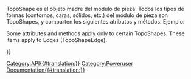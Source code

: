<languages/>
<div lang="en" dir="ltr" class="mw-content-ltr">
{{VeryImportantMessage|(November 2018) This information may be incomplete and outdated. For the latest API, see the [https://freecad.org/api autogenerated API documentation].}}
</div>

TopoShape es el objeto madre del módulo de pieza. Todos los tipos de formas (contornos, caras, sólidos, etc.) del módulo de pieza son TopoShapes, y comparten los siguientes atributos y métodos. Ejemplo:
{{Code|code=
import Part
sh = Part.makeBox(10,10,10)
print sh.Faces
for f in sh.Faces:
   print f.Edges
}}

<div class="mw-translate-fuzzy">
{{APIProperty/es|Area|El área total de las caras de la forma.}}
{{APIProperty/es|CompSolids|Lista las formas subsiguientes en esta forma.}}
{{APIProperty/es|Compounds|Lista los componentes en esta forma.}}
{{APIProperty/es|Edges|Lista las aristas en esta forma.}}
{{APIProperty/es|Faces|Lista las caras en esta forma.}}
{{APIProperty/es|Length|Longitud total de las aristas de la forma.}}
{{APIProperty/es|Orientation|La orientación de la forma.}}
{{APIProperty/es|ShapeType|El tipo de la forma.}}
{{APIProperty/es|Shells|Lista las subsiguientes formas en esta forma.}}
{{APIProperty/es|Solids|Lista las subsiguientes formas en esta forma.}}
{{APIProperty/es|Vertexes|Lista los vértices en esta forma.}}
{{APIProperty/es|Volume|Volumen total de los sólidos de la forma.}}
{{APIProperty/es|Wires|Lista de contornos en una forma.}}
{{APIProperty/es|BoundBox|La caja de abarque del objeto}}
{{APIProperty/es|Matrix|La transformación actual del objeto como una matriz}}
{{APIProperty/es|Placement|La transformación actual del objeto como una ubicación}}
{{APIFunction/es|getAllDerivedFrom| |Devuelve todos los descendientes de este tipo de objeto|Una lista}}
{{APIFunction/es|isDerivedFrom|string|Devuelve true si el tipo indicado es un padre|Un booleano}}
{{APIFunction/es|approximate| |Aproxima un curva BSpline a partir de su contorno|Un objeto BSplineCurve}}
{{APIFunction/es|makeHomogenousWires|wire|Crea este y el contorno dado homogéneos para tener el mismo número de aristas|Un contorno}}
{{APIFunction/es|makeOffset|float|Equidista la forma una cantidad dada|Un TopoShape}}
{{APIProperty/es|CenterOfMass|El centro de masa del sistema actual. Si el campo gravitacional es uniforme, es el centro de gravedad. Las coordenadas devueltas para el centro de masas están expresadas en el sistema de coordenadas cartesiano absoluto.}}
{{APIFunction/es|check| |Comprueba la forma e informa de errores en su estructura. Es una comprobación más detallada que en isValid().| }}
{{APIFunction/es|common|TopoShape|Intersección de esta y una TopoShape dada.|Una TopoShape}}
{{APIFunction/es|complement| |Calcula el complemento de la orientación de esta forma, por ejemplo invierte el estado de los límites exteriores / interiores de esta forma.|Una TopoShape}}
{{APIFunction/es|copy| |Crea una copia de la forma|Una TopoShape}}
{{APIFunction/es|cut|TopoShape|Resta de esta y la TopoShape dada.|Una TopoShape}}
{{APIFunction/es|exportBrep|string |Exporta el contenido de esta forma a un archivo BREP. BREP es un formato nativo de CasCade.| }}
{{APIFunction/es|exportIges|string |Exporta el contenido de esta forma a un archivo IGES.| }}
{{APIFunction/es|exportStep|string |Exporta el contenido de esta forma a un archivo STEP.| }}
{{APIFunction/es|exportStl|string |Exporta el contenido de esta forma a un archivo STL.| }}
{{APIFunction/es|extrude|Vector|Extrusiona la forma a lo largo de una dirección.|Una TopoShape}}
{{APIFunction/es|fuse|TopoShape|Union de esta y una TopoShape dada.|Una TopoShape}}
{{APIFunction/es|hashCode| |Este valor es calculado a partir de la referencia y localización de la forma subyacente. La orientación no se tiene en cuenta.|Una cadena de texto}}
{{APIFunction/es|isClosed| |Comprueba si la forma está cerrada.|Un booleano}}
{{APIFunction/es|isEqual|TopoShape|Comprueba si ambas formas son iguales.|Un booleano}}
{{APIFunction/es|isNull| |Comprueba si la la forma es nula (null).|Un booleano}}
{{APIFunction/es|isSame|TopoShape|Comprueba si ambas formas comparten la misma geometría.|Un booleano}}
{{APIFunction/es|isValid| |Comprueba si la forma es válida, por ejemplo no nula, no vacía, no corrupta.|Un booleano}}
{{APIFunction/es|makeFillet| |Crea redondeo.| }}
{{APIFunction/es|makePipe|wire|Crea un tubo barriendo a lo largo de un contorno.|Una TopoShape}}
{{APIFunction/es|makePipeShell|wire|Crea un recubrimiento definido por perfiles a lo largo de un contorno.|Una TopoShape}}
{{APIFunction/es|makeShapeFromMesh|mesh|Crea una forma compuesta a partir de los datos de la malla. Nota: Esto debería utilizarse sólo para algunas pequeñas mallas.|Una TopoShape}}
{{APIFunction/es|makeThickness|list,float,float|Un sólido hueco es construido a partir del sólido inicial mediante un vaciado. El espesor del sólido se define en el momento de la construcción. Los argumentos que son pasados son una lista de caras a ignorar por la operación de vaciado, el espesor de las paredes y un valor de tolerancia.|Una TopoShape}}
{{APIFunction/es|nullify| |Destruye la referencia a la forma subyacente almacenada en esta forma. Como resultado, esta forma se convierte en vacía.}}
{{APIFunction/es|project|TopoShape|Proyecta una forma en esta forma|Una TopoShape}}
{{APIFunction/es|read|string|Lee en un archivo IGES, STEP o BREP.|Una TopoShape}}
{{APIFunction/es|reverse| |Invierte la orientación de esta forma.| }}
{{APIFunction/es|revolve|Vector, Vector, float|Revoluciona la forma alrededor de un eje unos grados dados. Ejemplo: Part.revolve(Vector(0,0,0),Vector(0,0,1),360) revoluciona la forma alrededor del eje Z 360 grados.|Una TopoShape}}
{{APIFunction/es|rotate|Vector, Vector, float|Aplica la rotación (grados) a la ubicación actual de esta forma. Ejemplo: Shp.rotate(Vector(0,0,0),Vector(0,0,1),180) rota la forma alrededor del eje Z 180 grados.|Una TopoShape}}
{{APIFunction/es|scale| |Aplica un escalado con un punto base y factor de escala a esta forma.|Una TopoShape}}
{{APIFunction/es|section|TopoShape|Sección de esta con una TopoShape dada.|Una TopoShape}}
{{APIFunction/es|sewShape| |Cose la forma si existe un hueco.| }}
{{APIFunction/es|tessellate|float|Tesela la forma y devuelve una lista de índices de vértices y caras. El valor numérico indicado es la tolerancia.|Una lista}}
{{APIFunction/es|toNurbs| |Conversión de la geometría completa de una forma en geometría NURBS. Por ejemplo, todas las curvas soportando aristas de formas básicas se convierten en curvas BSpline, y todas las superficies soportando sus caras se convierten en superficies BSpline.|Una curva NURBS}}
{{APIFunction/es|transformGeometry|matrix|Aplica transformación geométrica a una copia de la forma. La transformación a ser aplicada se define como una matriz 4x4. La geometría subyacente de las siguientes formas puede cambiar a una curva que soporte una arista de la forma, o una superficie que soporte una cara de la forma. Por ejemplo, una circunferencia puede ser transformada en una elipse cuando se aplica una transformación de afinidad. También puede ocurrir que la circunferencia entonces se represente por una curva Bspline. La transformación es aplicada a todas las curvas que soportan aristas de la forma, y todas las superficies que soportan caras de la forma. Nota: Si quieres transformar una forma sin cambiar la geometría subyacente entonces utiliza el método o rotate.| Una TopoShape}}
{{APIFunction/es|transformShape|matrix|Aplica transformación en una forma son cambiar la geometría subyacente.| }}
{{APIFunction/es|translate|Vector|Aplica la traslación a la ubicación actual de esta forma.| }}
{{APIFunction/es|writeInventor| |Escribe la malla en formato de OpenInventor en una cadena de texto.|Una cadena de texto}}
</div>

<div lang="en" dir="ltr" class="mw-content-ltr">
Some attributes and methods apply only to certain TopoShapes. These items apply to Edges (TopoShapeEdge).
</div>  


<div lang="en" dir="ltr" class="mw-content-ltr">
{{APIProperty|FirstParameter|The parameter value at one end of the Edge. Not necessarily at Vertex[0]. [https://en.wikipedia.org/wiki/Parametric_equations See Parametric Equations]}}
{{APIProperty|LastParameter|The parameter value at the other end of the Edge. Not necessarily at Vertex[1].}}
{{APIFunction|getParameterByLength|Float|Maps the interval [0,Length] to the interval [FirstParameter,LastParameter]|Float }}
{{APIFunction|valueAt|Float|Returns the 3D vector corresponding to a parameter value.|Vector}}
{{APIFunction|parameterAt|Vertex,[Face]|Returns the parameter value corresponding to a Vertex (3D point).|Float}}
{{APIFunction|tangentAt|Float|Returns the direction vector of the tangent to the edge at a parameter value (if it exists).|Vector}}
{{APIFunction|normalAt|Float|Returns the direction vector of the normal to the edge at a parameter value (if it exists uniquely).|Vector}}
{{APIFunction|curvatureAt|Float|Returns the curvature of the edge at a parameter value.|Float}}
{{APIFunction|centerOfCurvatureAt|Float|Returns the center (3D point) of the osculating circle at a parameter value.|Vector}}
</div>


{{Userdocnavi{{#translation:}}}}
[[Category:API{{#translation:}}]]
[[Category:Poweruser Documentation{{#translation:}}]]
{{clear}}
